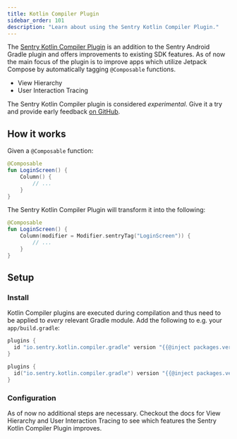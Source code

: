 ```yaml
---
title: Kotlin Compiler Plugin
sidebar_order: 101
description: "Learn about using the Sentry Kotlin Compiler Plugin."
---
```


The [Sentry Kotlin Compiler Plugin](https://github.com/getsentry/sentry-android-gradle-plugin) is an addition to the Sentry Android Gradle plugin and offers improvements to existing SDK features. As of now the main focus of the plugin is to improve apps which utilize Jetpack Compose by automatically tagging `@Composable` functions.

- <PlatformLink to="/enriching-events/viewhierarchy">
    View Hierarchy
  </PlatformLink>
- <PlatformLink to="/performance/instrumentation/automatic-instrumentation/#user-interaction-instrumentation">
    User Interaction Tracing
  </PlatformLink>

<Note>

The Sentry Kotlin Compiler plugin is considered _experimental_. Give it a try and provide early feedback [on GitHub](https://github.com/getsentry/sentry-android-gradle-plugin).

</Note>

## How it works

Given a `@Composable` function:

```kotlin
@Composable
fun LoginScreen() {
    Column() {
        // ...
    }
}
```

The Sentry Kotlin Compiler Plugin will transform it into the following:

```kotlin
@Composable
fun LoginScreen() {
    Column(modifier = Modifier.sentryTag("LoginScreen")) {
        // ...
    }
}
```

## Setup

### Install

Kotlin Compiler plugins are executed during compilation and thus need to be applied to _every_ relevant Gradle module. Add the following to e.g. your `app/build.gradle`:

```groovy {filename:app/build.gradle}
plugins {
  id "io.sentry.kotlin.compiler.gradle" version "{{@inject packages.version('sentry.kotlin.compiler-plugin', '3.7.0') }}"
}
```

```kotlin {filename:app/build.gradle.kts}
plugins {
  id("io.sentry.kotlin.compiler.gradle") version "{{@inject packages.version('sentry.kotlin.compiler-plugin', '3.7.0') }}"
}
```

### Configuration

As of now no additional steps are necessary. Checkout the docs for <PlatformLink to="/enriching-events/viewhierarchy">View Hierarchy</PlatformLink> and <PlatformLink to="/performance/instrumentation/automatic-instrumentation/#user-interaction-instrumentation">User Interaction Tracing</PlatformLink> to see which features the Sentry Kotlin Compiler Plugin improves.
